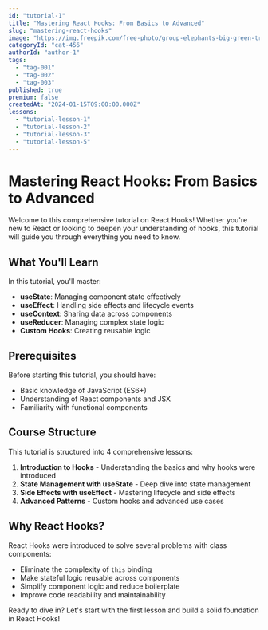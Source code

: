 ```yaml
---
id: "tutorial-1"
title: "Mastering React Hooks: From Basics to Advanced"
slug: "mastering-react-hooks"
image: "https://img.freepik.com/free-photo/group-elephants-big-green-tree-wilderness_181624-16897.jpg?semt=ais_hybrid&w=740"
categoryId: "cat-456"
authorId: "author-1"
tags:
  - "tag-001"
  - "tag-002"
  - "tag-003"
published: true
premium: false
createdAt: "2024-01-15T09:00:00.000Z"
lessons:
  - "tutorial-lesson-1"
  - "tutorial-lesson-2"
  - "tutorial-lesson-3"
  - "tutorial-lesson-5"
---
```


# Mastering React Hooks: From Basics to Advanced

Welcome to this comprehensive tutorial on React Hooks! Whether you're new to React or looking to deepen your understanding of hooks, this tutorial will guide you through everything you need to know.

## What You'll Learn

In this tutorial, you'll master:

- **useState**: Managing component state effectively
- **useEffect**: Handling side effects and lifecycle events
- **useContext**: Sharing data across components
- **useReducer**: Managing complex state logic
- **Custom Hooks**: Creating reusable logic

## Prerequisites

Before starting this tutorial, you should have:

- Basic knowledge of JavaScript (ES6+)
- Understanding of React components and JSX
- Familiarity with functional components

## Course Structure

This tutorial is structured into 4 comprehensive lessons:

1. **Introduction to Hooks** - Understanding the basics and why hooks were introduced
2. **State Management with useState** - Deep dive into state management
3. **Side Effects with useEffect** - Mastering lifecycle and side effects
4. **Advanced Patterns** - Custom hooks and advanced use cases

## Why React Hooks?

React Hooks were introduced to solve several problems with class components:

- Eliminate the complexity of `this` binding
- Make stateful logic reusable across components
- Simplify component logic and reduce boilerplate
- Improve code readability and maintainability

Ready to dive in? Let's start with the first lesson and build a solid foundation in React Hooks!
